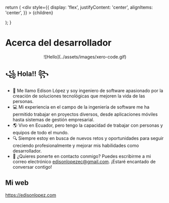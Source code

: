 
  
  return (
    <div
      style={{
        display: 'flex',
        justifyContent: 'center',
        alignItems: 'center',
      }}
    >
      {children}
    </div>

);
}

# Acerca del desarrollador

<Center>![Hello](../assets/images/xero-code.gif)</Center>

## ꧁ Hola!! ꧂

- 👋 Me llamo Edison López y soy ingeniero de software apasionado por la creación de soluciones tecnológicas que mejoren la vida de las personas.
- 💻 Mi experiencia en el campo de la ingeniería de software me ha permitido trabajar en proyectos diversos, desde aplicaciones móviles hasta sistemas de gestión empresarial.
- 🌎 Vivo en Ecuador, pero tengo la capacidad de trabajar con personas y equipos de todo el mundo.
- 🔍 Siempre estoy en busca de nuevos retos y oportunidades para seguir creciendo profesionalmente y mejorar mis habilidades como desarrollador.
- 📧 ¿Quieres ponerte en contacto conmigo? Puedes escribirme a mi correo electrónico edisonlopezec@gmail.com. ¡Estaré encantado de conversar contigo!

## Mi web

https://edisonlopez.com
